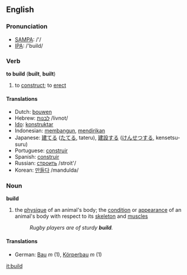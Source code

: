 ==English==
=== Pronunciation ===
*[[w:SAMPA|SAMPA]]: /'/
*[[w:IPA|IPA]]: /'build/

=== Verb ===
'''to build''' ('''built''', '''built''')
# to [[construct]]; to [[erect]]
==== Translations ====
*Dutch: [[bouwen]]
*Hebrew: [[:he:לבנות|לבנות]] /livnot/
*[[Ido]]: [[konstruktar]]
*Indonesian: [[bangun|membangun]], [[diri|mendirikan]]
*Japanese: [[建てる]] ([[たてる]], tateru), [[建設]]する ([[けんせつ]]する, kensetsu-suru)
*Portuguese: [[construir]]
*Spanish: [[construir]]
*Russian: [[:ru:строить|строить]] /stroit'/
*Korean: [[만들다]] /mandulda/

===Noun===
'''build'''
#the [[physique]] of an animal's body; the [[condition]] or [[appearance]] of an animal's body with respect to its [[skeleton]] and [[muscle]]s
#:''Rugby players are of sturdy '''build'''.''
====Translations====
*German: [[Bau]] ''m'' (1), [[Körperbau]] ''m'' (1)

[[it:build]]